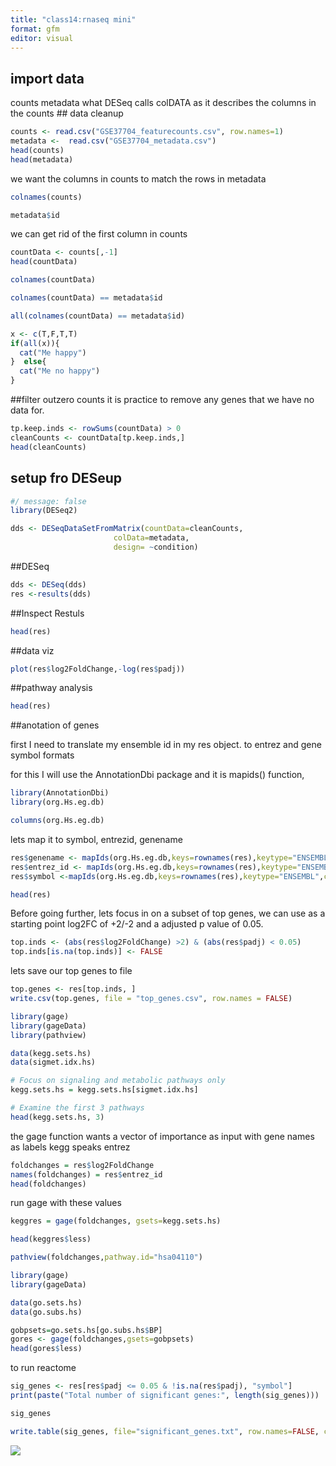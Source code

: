 ```yaml
---
title: "class14:rnaseq mini"
format: gfm
editor: visual
---
```


## import data

counts metadata what DESeq calls colDATA as it describes the columns in the counts \## data cleanup

```r
counts <- read.csv("GSE37704_featurecounts.csv", row.names=1)
metadata <-  read.csv("GSE37704_metadata.csv")
head(counts)
head(metadata)
```

we want the columns in counts to match the rows in metadata

```r
colnames(counts)
```

```r
metadata$id
```

we can get rid of the first column in counts

```r
countData <- counts[,-1]
head(countData)
```

```r
colnames(countData)
```

```r
colnames(countData) == metadata$id
```

```r

all(colnames(countData) == metadata$id)
```

```r
x <- c(T,F,T,T)
if(all(x)){
  cat("Me happy")
}  else{
  cat("Me no happy")
}
```

##filter outzero counts it is practice to remove any genes that we have no data for.

```r
tp.keep.inds <- rowSums(countData) > 0
cleanCounts <- countData[tp.keep.inds,]
head(cleanCounts)
```

## setup fro DESeup

```r
#/ message: false
library(DESeq2)
```

```r
dds <- DESeqDataSetFromMatrix(countData=cleanCounts,
                       colData=metadata,
                       design= ~condition)
```

##DESeq

```r
dds <- DESeq(dds)
res <-results(dds)
```

##Inspect Restuls

```r
head(res)
```

##data viz

```r
plot(res$log2FoldChange,-log(res$padj))
```

##pathway analysis

```r
head(res)
```

##anotation of genes

first I need to translate my ensemble id in my res object. to entrez and gene symbol formats

for this I will use the AnnotationDbi package and it is mapids() function,

```r
library(AnnotationDbi)
library(org.Hs.eg.db)
```

```r
columns(org.Hs.eg.db)
```

lets map it to symbol, entrezid, genename

```r
res$genename <- mapIds(org.Hs.eg.db,keys=rownames(res),keytype="ENSEMBL",column="GENENAME")
res$entrez_id <- mapIds(org.Hs.eg.db,keys=rownames(res),keytype="ENSEMBL",column="ENTREZID")
res$symbol <-mapIds(org.Hs.eg.db,keys=rownames(res),keytype="ENSEMBL",column="SYMBOL")
```

```r
head(res)
```

Before going further, lets focus in on a subset of top genes, we can use as a starting point log2FC of +2/-2 and a adjusted p value of 0.05.

```r
top.inds <- (abs(res$log2FoldChange) >2) & (abs(res$padj) < 0.05)
top.inds[is.na(top.inds)] <- FALSE
```

lets save our top genes to file

```r
top.genes <- res[top.inds, ]
write.csv(top.genes, file = "top_genes.csv", row.names = FALSE)

```

```r


library(gage)
library(gageData)
library(pathview)

data(kegg.sets.hs)
data(sigmet.idx.hs)

# Focus on signaling and metabolic pathways only
kegg.sets.hs = kegg.sets.hs[sigmet.idx.hs]

# Examine the first 3 pathways
head(kegg.sets.hs, 3)
```

the gage function wants a vector of importance as input with gene names as labels kegg speaks entrez

```r

foldchanges = res$log2FoldChange
names(foldchanges) = res$entrez_id
head(foldchanges)

```

run gage with these values

```r
keggres = gage(foldchanges, gsets=kegg.sets.hs)


```

```r
head(keggres$less)
```

```r
pathview(foldchanges,pathway.id="hsa04110")
```

```r
library(gage)
library(gageData)

data(go.sets.hs)
data(go.subs.hs)

gobpsets=go.sets.hs[go.subs.hs$BP]
gores <- gage(foldchanges,gsets=gobpsets)
head(gores$less)
```

to run reactome 
```r
sig_genes <- res[res$padj <= 0.05 & !is.na(res$padj), "symbol"]
print(paste("Total number of significant genes:", length(sig_genes)))

```
```r
sig_genes
```

```r
write.table(sig_genes, file="significant_genes.txt", row.names=FALSE, col.names=FALSE, quote=FALSE)

```

![](R-HSA-68886.png)
